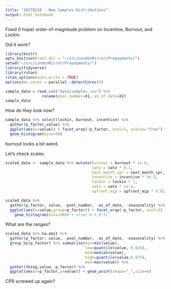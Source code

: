 ```yaml
---
title: "20170228 - New Samples Distributions"
output: html_notebook
---
```


Fixed (I hope) order-of-magnitude problem on Incentive, Burnout, and Lockin.

Did it work?

```r
library(knitr)
opts_knit$set(root.dir = "~/src/LondonMirror/Prepayments/")
setwd("~/src/LondonMirror/Prepayments/")
library(tidyverse)
library(rstan)
rstan_options(auto_write = TRUE)
options(mc.cores = parallel::detectCores())

sample_data = read_csv("data/samples.csv") %>% 
                rename(pool_number=X1, as_of_date=X2)
sample_data
```

How do they look now?

```r
sample_data %>% select(lockin, burnout, incentive) %>%
  gather(p_factor,value) %>%
  ggplot(aes(x=value)) + facet_wrap(~p_factor, ncol=1, scales="free") +
  geom_histogram(bins=50)
```

burnout looks a bit weird.

Let's check scales.

```r
scaled_data <- sample_data %>% mutate(burnout = burnout * 1e-6, 
                                      cato = cato * 0.1, 
                                      next_month_cpr = next_month_cpr,
                                      incentive = incentive * 5e-5, 
                                      lockin = lockin * 1, 
                                      sato = sato * 1e-4, 
                                      upfront_mip = upfront_mip * 0.01)

scaled_data %>% 
  gather(p_factor, value, -pool_number, -as_of_date, -seasonality) %>%
  ggplot(aes(x=value,group=p_factor)) + facet_wrap(~p_factor, ncol=2) +
    geom_histogram(bins=50)# + xlim(-0.5,0.5)
```

What are the ranges?
```r
scaled_data %>% na.omit %>%
  gather(p_factor, value, -pool_number, -as_of_date, -seasonality) %>%
  group_by(p_factor) %>% summarise(min=min(value), 
                                   low=quantile(value, 0.025),
                                   mid=median(value),
                                   high=quantile(value,0.975),
                                   max=max(value)) %>%
  gather(thing,value,-p_factor) %>%
  ggplot(aes(x=p_factor,y=value)) + geom_point(shape="_",size=6)
```
CPR screwed up again?